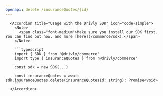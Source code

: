 ```yaml
---
openapi: delete /insuranceQuotes/{id}
---
```


      <Accordion title="Usage with the Drivly SDK" icon="code-simple">
        <Note>
          <span class="font-medium">Make sure you install our SDK first. You can find out how, and more [here](/commerce/sdk).</span>
        </Note>

        ```typescript
        import { SDK } from '@drivly/commerce'
        import type { insuranceQuotes } from '@drivly/commerce'

        const sdk = new SDK(...)

        const insuranceQuotes = await sdk.insuranceQuotes.delete(insuranceQuotesId: string): Promise<void>
        ```
      </Accordion>
